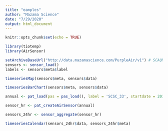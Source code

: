 ```yaml
---
title: "eamples"
author: "Mazama Science"
date: "7/29/2020"
output: html_document
---
```


```r
knitr::opts_chunk$set(echo = TRUE)
```

```r
library(tiotemp)
library(AirSensor)
```

```r
setArchiveBaseUrl("http://data.mazamascience.com/PurpleAir/v1") # SCAQMD sensors
sensors <- sensor_load()
labels <- sensors$meta$label
```


```r
timeseriesMap(sensors$meta, sensors$data)
```

```r
timeseriesBarChart(sensors$meta, sensors$data)
```


```r
annual <- pat_load(pas = pas_load(), label = 'SCSC_33', startdate = 20180102, enddate = 20181231)

sensor_hr <- pat_createAirSensor(annual)

sensors_24hr <- sensor_aggregate(sensor_hr)

timeseriesCalendar(sensors_24hr$data, sensors_24hr$meta)
```

